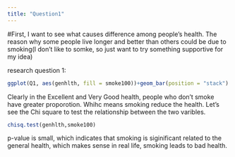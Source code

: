 ```yaml
---
title: "Question1"
---
```

#First,
I want to see what causes difference among people’s health. The reason why some people live longer and better than others could be due to smoking(I don't like to somke, so just want to try something supportive for my idea)

research question 1: 
```r
ggplot(Q1, aes(genhlth, fill = smoke100))+geom_bar(position = "stack")

```
Clearly in the Excellent and Very Good health, people who don't smoke have greater proporotion. Whihc means smoking reduce the health.
Let's see the Chi square to test the relationship between the two varibles.
```r
chisq.test(genhlth,smoke100)
```

p-value is small, which indicates that smoking is siginificant related to the general health, which makes sense in real life, smoking leads to bad health.